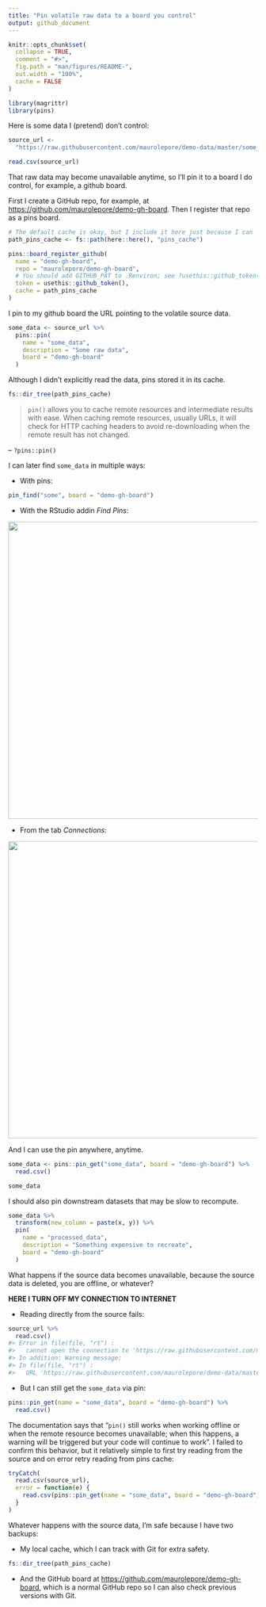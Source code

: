 ```yaml
---
title: "Pin volatile raw data to a board you control"
output: github_document
---
```


```r
knitr::opts_chunk$set(
  collapse = TRUE,
  comment = "#>",
  fig.path = "man/figures/README-",
  out.width = "100%",
  cache = FALSE
)
```



```r
library(magrittr)
library(pins)
```

Here is some data I (pretend) don't control:

```r
source_url <- 
  "https://raw.githubusercontent.com/maurolepore/demo-data/master/some_data.csv"

read.csv(source_url)
```

That raw data may become unavailable anytime, so I'll pin it to a board I do control, for example, a github board.

First I create a GitHub repo, for example, at <https://github.com/maurolepore/demo-gh-board>. Then I register that repo as a pins board.

```r
# The default cache is okay, but I include it here just because I can
path_pins_cache <- fs::path(here::here(), "pins_cache")

pins::board_register_github(
  name = "demo-gh-board",
  repo = "maurolepore/demo-gh-board",
  # You should add GITHUB_PAT to .Renviron; see ?usethis::github_token()
  token = usethis::github_token(),  
  cache = path_pins_cache
)
```

I pin to my github board the URL pointing to the volatile source data.

```r
some_data <- source_url %>% 
  pins::pin(
    name = "some_data",
    description = "Some raw data",
    board = "demo-gh-board"
  )
```

Although I didn't explicitly read the data, pins stored it in its cache.

```r
fs::dir_tree(path_pins_cache)
```

> `pin()` allows you to cache remote resources and intermediate results with ease. When caching remote resources, usually URLs, it will check for HTTP caching headers to avoid re-downloading when the remote result has not changed.

-- `?pins::pin()`

I can later find `some_data` in multiple ways:

* With pins:

```r
pin_find("some", board = "demo-gh-board")
```

* With the RStudio addin _Find Pins_:

<img src=http://i.imgur.com/v1nSe43.png width=600 />

* From the tab _Connections_:

<img src=http://i.imgur.com/2KU3b7a.png width=600 />

And I can use the pin anywhere, anytime.

```r
some_data <- pins::pin_get("some_data", board = "demo-gh-board") %>% 
  read.csv()

some_data
```

I should also pin downstream datasets that may be slow to recompute.

```r
some_data %>% 
  transform(new_column = paste(x, y)) %>% 
  pin(
    name = "processed_data", 
    description = "Something expensive to recreate",
    board = "demo-gh-board"
  )
```

What happens if the source data becomes unavailable, because the source data is deleted, you are offline, or whatever? 

__HERE I TURN OFF MY CONNECTION TO INTERNET__

* Reading directly from the source fails:

``` r
source_url %>% 
  read.csv()
#> Error in file(file, "rt") : 
#>   cannot open the connection to 'https://raw.githubusercontent.com/maurolepore/demo-data/master/some_data.csv'
#> In addition: Warning message:
#> In file(file, "rt") :
#>   URL 'https://raw.githubusercontent.com/maurolepore/demo-data/master/some_data.c#> sv': status was 'Couldn't resolve host name'
```

* But I can still get the `some_data` via pin:

```r
pins::pin_get(name = "some_data", board = "demo-gh-board") %>% 
  read.csv()
```

The documentation says that "`pin()` still works when working offline or when the remote resource becomes unavailable; when this happens, a warning will be triggered but your code will continue to work". I failed to confirm this behavior, but it relatively simple to first try reading from the source and on error retry reading from pins cache:

```r
tryCatch(
  read.csv(source_url), 
  error = function(e) {
    read.csv(pins::pin_get(name = "some_data", board = "demo-gh-board"))
  }
)
```

Whatever happens with the source data, I'm safe because I have two backups:

* My local cache, which I can track with Git for extra safety.

```r
fs::dir_tree(path_pins_cache)
```

* And the GitHub board at <https://github.com/maurolepore/demo-gh-board>, which is a normal GitHub repo so I can also check previous versions with Git.